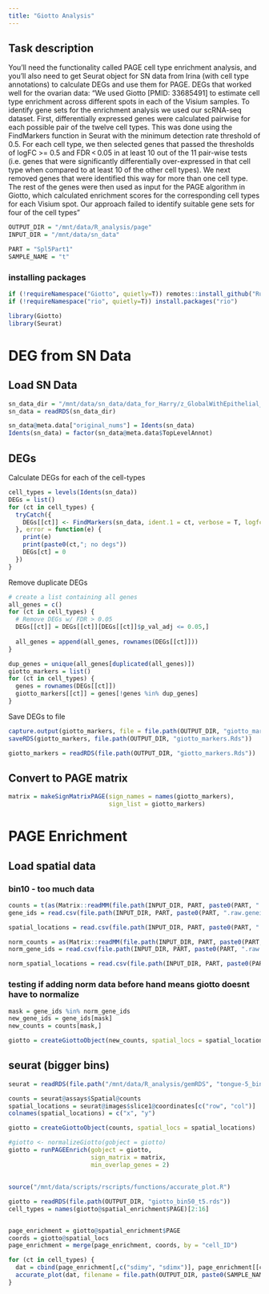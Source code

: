 ```yaml
---
title: "Giotto Analysis"
---
```


## Task description
You'll need the functionality called PAGE cell type enrichment analysis, and you'll also need to get Seurat object for SN data from Irina (with cell type annotations) to calculate DEGs and use them for PAGE. DEGs that worked well for the ovarian data: "We used Giotto [PMID: 33685491] to estimate cell type enrichment across different spots in each of the Visium samples. To identify gene sets for the enrichment analysis we used our scRNA-seq dataset. First, differentially expressed genes were calculated pairwise for each possible pair of the twelve cell types. This was done using the FindMarkers function in Seurat with the minimum detection rate threshold of 0.5. For each cell type, we then selected genes that passed the thresholds of logFC >= 0.5 and FDR < 0.05 in at least 10 out of the 11 pair-wise tests (i.e. genes that were significantly differentially over-expressed in that cell type when compared to at least 10 of the other cell types). We next removed genes that were identified this way for more than one cell type. The rest of the genes were then used as input for the PAGE algorithm in Giotto, which calculated enrichment scores for the corresponding cell types for each Visium spot. Our approach failed to identify suitable gene sets for four of the cell types "

```r
OUTPUT_DIR = "/mnt/data/R_analysis/page"
INPUT_DIR = "/mnt/data/sn_data"

PART = "Spl5Part1"
SAMPLE_NAME = "t"
```


### installing packages
```r
if (!requireNamespace("Giotto", quietly=T)) remotes::install_github("RubD/Giotto") 
if (!requireNamespace("rio", quietly=T)) install.packages("rio")
```

```r
library(Giotto)
library(Seurat)
```


# DEG from SN Data
## Load SN Data
```r
sn_data_dir = "/mnt/data/sn_data/data_for_Harry/z_GlobalWithEpithelial_2May22.rds"
sn_data = readRDS(sn_data_dir)
```

```r
sn_data@meta.data["original_nums"] = Idents(sn_data)
Idents(sn_data) = factor(sn_data@meta.data$TopLevelAnnot)
```

## DEGs
Calculate DEGs for each of the cell-types
```r
cell_types = levels(Idents(sn_data))
DEGs = list()
for (ct in cell_types) {
  tryCatch({
    DEGs[[ct]] <- FindMarkers(sn_data, ident.1 = ct, verbose = T, logfc.threshold = 0.5, min.pct = 0.5, test.use = "wilcox")
  }, error = function(e) {
    print(e)
    print(paste0(ct,"; no degs"))
    DEGs[ct] = 0
  }) 
}
```

Remove duplicate DEGs
```r
# create a list containing all genes
all_genes = c()
for (ct in cell_types) {
  # Remove DEGs w/ FDR > 0.05
  DEGs[[ct]] = DEGs[[ct]][DEGs[[ct]]$p_val_adj <= 0.05,]
  
  all_genes = append(all_genes, rownames(DEGs[[ct]]))
}
```

```r
dup_genes = unique(all_genes[duplicated(all_genes)])
giotto_markers = list()
for (ct in cell_types) {
  genes = rownames(DEGs[[ct]])
  giotto_markers[[ct]] = genes[!genes %in% dup_genes]
}
```

Save DEGs to file
```r
capture.output(giotto_markers, file = file.path(OUTPUT_DIR, "giotto_markers.txt"))
saveRDS(giotto_markers, file.path(OUTPUT_DIR, "giotto_markers.Rds"))
```

```r
giotto_markers = readRDS(file.path(OUTPUT_DIR, "giotto_markers.Rds"))
```


## Convert to PAGE matrix
```r
matrix = makeSignMatrixPAGE(sign_names = names(giotto_markers),
                            sign_list = giotto_markers)
```

# PAGE Enrichment
## Load spatial data
### bin10 - too much data
```r
counts = t(as(Matrix::readMM(file.path(INPUT_DIR, PART, paste0(PART, ".raw.count.mtx"))), "dgCMatrix"))
gene_ids = read.csv(file.path(INPUT_DIR, PART, paste0(PART, ".raw.geneid.csv")), row.names = NULL)$row.names

spatial_locations = read.csv(file.path(INPUT_DIR, PART, paste0(PART, ".raw.binid.csv")))
```

```r
norm_counts = as(Matrix::readMM(file.path(INPUT_DIR, PART, paste0(PART, ".raw.corrected.count.mtx"))), "dgCMatrix")
norm_gene_ids = read.csv(file.path(INPUT_DIR, PART, paste0(PART, ".raw.sct.geneid.csv")), row.names = NULL)$X

norm_spatial_locations = read.csv(file.path(INPUT_DIR, PART, paste0(PART, ".raw.sct.binid.csv")))
```

### testing if adding norm data before hand means giotto doesnt have to normalize
```r
mask = gene_ids %in% norm_gene_ids
new_gene_ids = gene_ids[mask]
new_counts = counts[mask,]
```




```r
giotto = createGiottoObject(new_counts, spatial_locs = spatial_locations[c("x", "y")], gene_metadata = new_gene_ids, norm_expr= norm_counts)
```

## seurat (bigger bins)
```r
seurat = readRDS(file.path("/mnt/data/R_analysis/gemRDS", "tongue-5_bin20_spatialObj.rds"))

counts = seurat@assays$Spatial@counts
spatial_locations = seurat@images$slice1@coordinates[c("row", "col")]
colnames(spatial_locations) = c("x", "y")

giotto = createGiottoObject(counts, spatial_locs = spatial_locations)
```


```r
#giotto <- normalizeGiotto(gobject = giotto)
giotto = runPAGEEnrich(gobject = giotto,
                       sign_matrix = matrix,
                       min_overlap_genes = 2)
```

## 

```r
source("/mnt/data/scripts/rscripts/functions/accurate_plot.R")
```

```r
giotto = readRDS(file.path(OUTPUT_DIR, "giotto_bin50_t5.rds"))
cell_types = names(giotto@spatial_enrichment$PAGE)[2:16]


page_enrichment = giotto@spatial_enrichment$PAGE
coords = giotto@spatial_locs
page_enrichment = merge(page_enrichment, coords, by = "cell_ID")

for (ct in cell_types) {
  dat = cbind(page_enrichment[,c("sdimy", "sdimx")], page_enrichment[[ct]])
  accurate_plot(dat, filename = file.path(OUTPUT_DIR, paste0(SAMPLE_NAME, "_", ct, ".png")))
}
```





